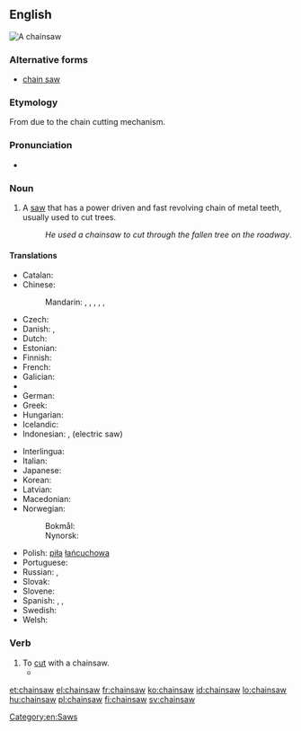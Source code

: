 ==English==
[[Image:Stihl contra.jpg|thumb|A chainsaw]]
{{wikipedia}}

===Alternative forms===
* [[chain saw]]

===Etymology===
From {{compound|chain|saw}} due to the chain cutting mechanism.

===Pronunciation===
* {{IPA|/ˈtʃeɪnˌsɔː/}}

===Noun===
{{en-noun}}

# A [[saw]] that has a power driven and fast revolving chain of metal teeth, usually used to cut trees.
#: ''He used a chainsaw to cut through the fallen tree on the roadway''.

====Translations====
{{trans-top|saw with a power-driven chain}}
* Catalan: {{t-|ca|serra de cadena|f}}
* Chinese:
*: Mandarin: {{t|cmn|電鏈鋸|sc=Hani}}, {{t|cmn|电链锯|tr=diànliànjù|sc=Hani}}, {{t|cmn|電鋸|sc=Hani}}, {{t|cmn|电锯|tr=diànjù|sc=Hani}}, {{t|cmn|鏈鋸|sc=Hani}}, {{t|cmn|链锯|tr=liànjù|sc=Hani}}
* Czech: {{t-|cs|řetězová pila|f}}
* Danish: {{t-|da|kædesav|c}}, {{t-|da|motorsav|c}}
* Dutch: {{t+|nl|kettingzaag|f}}
* Estonian: {{t-|et|mootorsaag}}
* Finnish: {{t+|fi|moottorisaha}}
* French: {{t+|fr|tronçonneuse|f}}
* Galician: {{t-|gl|motoserra|f}}
* {{trreq|ka}}
* German: {{t+|de|Kettensäge|f}}
* Greek: {{t+|el|αλυσοπρίονο|n|tr=alysopríono}}
* Hungarian: {{t+|hu|láncfűrész}}
* Icelandic: {{t-|is|keðjusög|f}}
* Indonesian: {{t+|id|gergaji rantai}}, {{t+|id|gergaji listrik}} (electric saw)
{{trans-mid}}
* Interlingua: {{t-|ia|chainsaw}}
* Italian: {{t+|it|motosega|f}}
* Japanese: {{t-|ja|チェーンソー|tr=chēnsō|sc=Jpan}}
* Korean: {{t|ko|체인톱|tr=cheintop|sc=Kore}}
* Latvian: {{t-|lv|motorzāģis|m}}
* Macedonian: {{t-|mk|моторна пила|f|tr=mótorna pilá}}
* Norwegian: 
*: Bokmål: {{t-|no|motorsag|m|f}}
*: Nynorsk: {{t-|nn|motorsag|f}}
* Polish: [[piła]] [[łańcuchowa]]
* Portuguese: {{t-|pt|motosserra|f}}
* Russian: {{t+|ru|бензопила|f|tr=benzopilá}}, {{t-|ru|цепная пила|f|tr=cepnája pilá|sc=Cyrl}}
* Slovak: {{t-|sk|reťazová píla|f}}
* Slovene: {{t-|sl|motorka|f}}
* Spanish: {{t+|es|motosierra|f}}, {{t+|es|sierra eléctrica|f}}, {{t-|es|sierra de cadena|f}}
* Swedish: {{t+|sv|motorsåg|c}}
* Welsh: {{t|cy|llif gadwyn|f}}
{{trans-bottom}}

===Verb===
{{en-verb}}

# To [[cut]] with a chainsaw.
#* {{quote-news|year=2009|date=September 9|author=Mike Funston|title=Mississauga pulls green thorn from its paw|work=Toronto Star|url=http://www.thestar.com/News/GTA/article/692775
|passage=She and Barber once stopped a developer from '''chainsawing''' mature trees on Mississauga Rd. by standing in front of them.}}

[[Category:en:Saws]]

[[et:chainsaw]]
[[el:chainsaw]]
[[fr:chainsaw]]
[[ko:chainsaw]]
[[id:chainsaw]]
[[lo:chainsaw]]
[[hu:chainsaw]]
[[pl:chainsaw]]
[[fi:chainsaw]]
[[sv:chainsaw]]